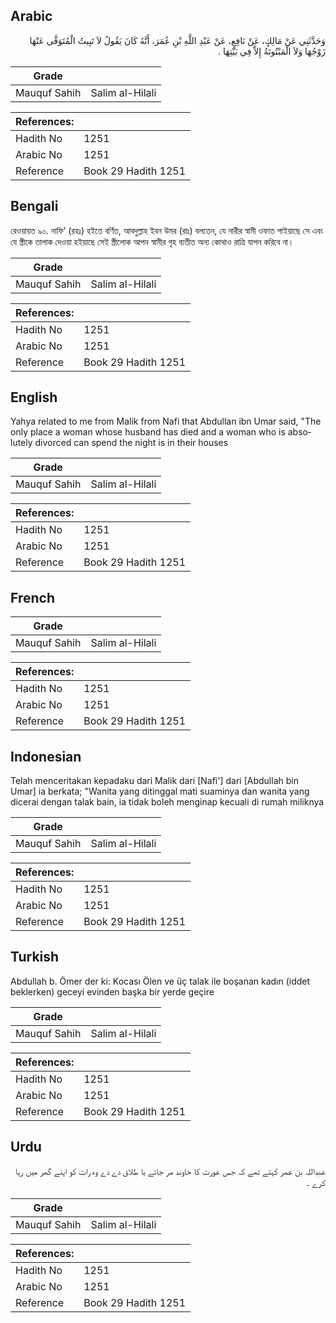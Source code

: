 ## Arabic


<div dir="rtl" lang="ar" style={{fontSize:'larger',backgroundColor:'#f8f9fa',padding:20}}>
وَحَدَّثَنِي عَنْ مَالِكٍ، عَنْ نَافِعٍ، عَنْ عَبْدِ اللَّهِ بْنِ عُمَرَ، أَنَّهُ كَانَ يَقُولُ لاَ تَبِيتُ الْمُتَوَفَّى عَنْهَا زَوْجُهَا وَلاَ الْمَبْتُوتَةُ إِلاَّ فِي بَيْتِهَا ‏.‏
</div>
<div style={{backgroundColor:'#f8f9fa',padding:20, marginBottom: 10}}><table> <thead> <tr> <th>Grade</th> <th></th> </tr> </thead> <tbody> <tr><td>Mauquf Sahih</td><td>Salim al-Hilali</td></tr></tbody></table><table> <thead> <tr> <th>References:</th> <th></th> </tr> </thead> <tbody><tr><td>Hadith No</td><td>1251</td></tr><tr><td>Arabic No</td><td>1251</td></tr><tr><td>Reference</td><td>Book 29 Hadith 1251</td></tr></tbody></table></div>

## Bengali


<div dir="ltr" lang="bn" style={{fontSize:'larger',backgroundColor:'#f8f9fa',padding:20}}>
রেওয়ায়ত ৯০. নাফি’ (রহঃ) হইতে বর্ণিত, আবদুল্লাহ ইবন উমর (রাঃ) বলতেন, যে নারীর স্বামী ওফাত পাইয়াছে সে এবং যে স্ত্রীকে তালাক দেওয়া হইয়াছে সেই স্ত্রীলোক আপন স্বামীর গৃহ ব্যতীত অন্য কোথাও রাত্রি যাপন করিবে না।
</div>
<div style={{backgroundColor:'#f8f9fa',padding:20, marginBottom: 10}}><table> <thead> <tr> <th>Grade</th> <th></th> </tr> </thead> <tbody> <tr><td>Mauquf Sahih</td><td>Salim al-Hilali</td></tr></tbody></table><table> <thead> <tr> <th>References:</th> <th></th> </tr> </thead> <tbody><tr><td>Hadith No</td><td>1251</td></tr><tr><td>Arabic No</td><td>1251</td></tr><tr><td>Reference</td><td>Book 29 Hadith 1251</td></tr></tbody></table></div>

## English


<div dir="ltr" lang="en" style={{fontSize:'larger',backgroundColor:'#f8f9fa',padding:20}}>
Yahya related to me from Malik from Nafi that Abdullan ibn Umar said, "The only place a woman whose husband has died and a woman who is absolutely divorced can spend the night is in their houses
</div>
<div style={{backgroundColor:'#f8f9fa',padding:20, marginBottom: 10}}><table> <thead> <tr> <th>Grade</th> <th></th> </tr> </thead> <tbody> <tr><td>Mauquf Sahih</td><td>Salim al-Hilali</td></tr></tbody></table><table> <thead> <tr> <th>References:</th> <th></th> </tr> </thead> <tbody><tr><td>Hadith No</td><td>1251</td></tr><tr><td>Arabic No</td><td>1251</td></tr><tr><td>Reference</td><td>Book 29 Hadith 1251</td></tr></tbody></table></div>

## French


<div dir="ltr" lang="fr" style={{fontSize:'larger',backgroundColor:'#f8f9fa',padding:20}}>

</div>
<div style={{backgroundColor:'#f8f9fa',padding:20, marginBottom: 10}}><table> <thead> <tr> <th>Grade</th> <th></th> </tr> </thead> <tbody> <tr><td>Mauquf Sahih</td><td>Salim al-Hilali</td></tr></tbody></table><table> <thead> <tr> <th>References:</th> <th></th> </tr> </thead> <tbody><tr><td>Hadith No</td><td>1251</td></tr><tr><td>Arabic No</td><td>1251</td></tr><tr><td>Reference</td><td>Book 29 Hadith 1251</td></tr></tbody></table></div>

## Indonesian


<div dir="ltr" lang="id" style={{fontSize:'larger',backgroundColor:'#f8f9fa',padding:20}}>
Telah menceritakan kepadaku dari Malik dari [Nafi'] dari [Abdullah bin Umar] ia berkata; "Wanita yang ditinggal mati suaminya dan wanita yang dicerai dengan talak bain, ia tidak boleh menginap kecuali di rumah miliknya
</div>
<div style={{backgroundColor:'#f8f9fa',padding:20, marginBottom: 10}}><table> <thead> <tr> <th>Grade</th> <th></th> </tr> </thead> <tbody> <tr><td>Mauquf Sahih</td><td>Salim al-Hilali</td></tr></tbody></table><table> <thead> <tr> <th>References:</th> <th></th> </tr> </thead> <tbody><tr><td>Hadith No</td><td>1251</td></tr><tr><td>Arabic No</td><td>1251</td></tr><tr><td>Reference</td><td>Book 29 Hadith 1251</td></tr></tbody></table></div>

## Turkish


<div dir="ltr" lang="tr" style={{fontSize:'larger',backgroundColor:'#f8f9fa',padding:20}}>
Abdullah b. Ömer der ki: Kocası Ölen ve üç talak ile boşanan kadın (iddet beklerken) geceyi evinden başka bir yerde geçire
</div>
<div style={{backgroundColor:'#f8f9fa',padding:20, marginBottom: 10}}><table> <thead> <tr> <th>Grade</th> <th></th> </tr> </thead> <tbody> <tr><td>Mauquf Sahih</td><td>Salim al-Hilali</td></tr></tbody></table><table> <thead> <tr> <th>References:</th> <th></th> </tr> </thead> <tbody><tr><td>Hadith No</td><td>1251</td></tr><tr><td>Arabic No</td><td>1251</td></tr><tr><td>Reference</td><td>Book 29 Hadith 1251</td></tr></tbody></table></div>

## Urdu


<div dir="rtl" lang="ur" style={{fontSize:'larger',backgroundColor:'#f8f9fa',padding:20}}>
عبداللہ بن عمر کہتے تھے کہ جس عورت کا خاوند مر جائے یا طلاق دے دے وہ رات کو اپنے گھر میں رہا کرے ۔
</div>
<div style={{backgroundColor:'#f8f9fa',padding:20, marginBottom: 10}}><table> <thead> <tr> <th>Grade</th> <th></th> </tr> </thead> <tbody> <tr><td>Mauquf Sahih</td><td>Salim al-Hilali</td></tr></tbody></table><table> <thead> <tr> <th>References:</th> <th></th> </tr> </thead> <tbody><tr><td>Hadith No</td><td>1251</td></tr><tr><td>Arabic No</td><td>1251</td></tr><tr><td>Reference</td><td>Book 29 Hadith 1251</td></tr></tbody></table></div>